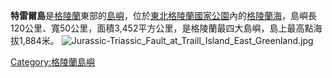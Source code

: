 {{Infobox Islands
| name             = 特雷爾島
| image name       = Traill Island NASA.jpg
| image caption    = 
| image size       =
| locator map      = {{Location map|Greenland|lat=72.5333|long=-23.1667}}
| map_custom       = yes
| native name      = Traill Ø
| native name link = 
| nickname         =
| location         = [[格陵蘭|格陵蘭]]
| coordinates      = {{coord|72|32|N|23|10|W|type:isle_scale:2000000|display=inline,title}}
| archipelago      =
| total islands    =
| major islands    =
| area_km2         = 3452     <!-- | area             = {{convert|3452|km2|sqmi|0|abbr=on}} -->
| highest mount    = 
| elevation_m         = 1884     <!-- | elevation        = {{convert|1884|m|ft|0|abbr=on}} -->
| country          = Greenland
| country admin divisions title     =
| country admin divisions           =
| country admin divisions title 1   =
| country admin divisions 1         =
| country admin divisions title 2   =
| country admin divisions 2         =
| country capital city              =
| country largest city              =
| country largest city population   =
| country leader title              =
| country leader name               =
| country 1                         =
| country 1 admin divisions title   =
| country 1 admin divisions         =
| country 1 capital city            =
| country 1 largest city            =
| country 1 largest city population =
| country 1 leader title            =
| country 1 leader name             =
| country 2                         =
| country 2 admin divisions title   =
| country 2 admin divisions         =
| country 2 capital city            =
| country 2 largest city            =
| country 2 largest city population =
| country 2 leader title            =
| country 2 leader name             =
| population       = 0
| population as of =
| density_km2 =
| ethnic groups    =
}}

'''特雷爾島'''是[[格陵蘭|格陵蘭]]東部的[[島嶼|島嶼]]，位於[[東北格陵蘭國家公園|東北格陵蘭國家公園]]內的[[格陵蘭海|格陵蘭海]]，島嶼長120公里、寬50公里，面積3,452平方公里，是格陵蘭最四大島嶼，島上最高點海拔1,884米。
[[Image:Jurassic-Triassic_Fault_at_Traill_Island_East_Greenland.jpg|thumb]]

{{Greenland-stub}}
[[Category:格陵蘭島嶼|Category:格陵蘭島嶼]]